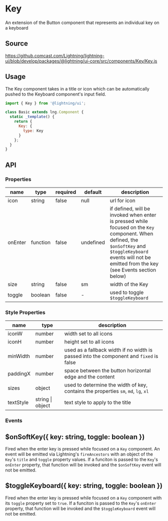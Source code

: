 
# Key

An extension of the Button component that represents an individual key on a keyboard

## Source

https://github.comcast.com/Lightning/lightning-ui/blob/develop/packages/@lightning/ui-core/src/components/Key/Key.js

## Usage

The Key component takes in a title or icon which can be automatically pushed to the Keyboard component's input field.

```js
import { Key } from '@lightning/ui';

class Basic extends lng.Component {
  static _template() {
    return {
      Key: {
        type: Key
      }
    };
  }
}
```

<Canvas>
  <Story id="keyboard-key--basic" />
</Canvas>

## API

### Properties

| name    | type     | required | default   | description                                                                                                                                                                                                     |
| ------- | -------- | -------- | --------- | --------------------------------------------------------------------------------------------------------------------------------------------------------------------------------------------------------------- |
| icon    | string   | false    | null      | url for icon                                                                                                                                                                                                    |
| onEnter | function | false    | undefined | if defined, will be invoked when enter is pressed while focused on the `Key` component. When defined, the `$onSoftKey` and `$toggleKeyboard` events will not be emitted from the key (see Events section below) |
| size    | string   | false    | sm        | width of the Key                                                                                                                                                                                                |
| toggle  | boolean  | false    | -         | used to toggle `$toggleKeyboard`                                                                                                                                                                                |

### Style Properties

| name      | type             | description                                                                            |
| --------- | ---------------- | -------------------------------------------------------------------------------------- |
| iconW     | number           | width set to all icons                                                                 |
| iconH     | number           | height set to all icons                                                                |
| minWidth  | number           | used as a fallback width if no width is passed into the component and `fixed` is false |
| paddingX  | number           | space between the button horizontal edge and the content                               |
| sizes     | object           | used to determine the width of key, contains the properties `sm`, `md`, `lg`, `xl`     |
| textStyle | string \| object | text style to apply to the title                                                       |

### Events

## $onSoftKey({ key: string, toggle: boolean })

Fired when the enter key is pressed while focused on a `Key` component. An event will be emitted
via Lightning's `fireAncestors` with an object of the `Key`'s `title` and `toggle` property values.
If a funciton is passed to the `Key`'s `onEnter` property, that function will be invoked and the
`$onSoftKey` event will not be emitted.

## $toggleKeyboard({ key: string, toggle: boolean })

Fired when the enter key is pressed while focused on a `Key` component with its `toggle` property
set to `true`. If a funciton is passed to the `Key`'s `onEnter` property, that function will be invoked and the
`$toggleKeyboard` event will not be emitted.

